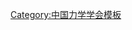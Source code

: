 {{Navbox
| name   = 中国力学学会第一届理事会
| title  = [[中国力学学会]]第一届理事会
| above  = 1957年2月－1982年5月
| bodyclass = hlist
| group1 = 理事长
| list1  = [[钱学森]]
| group2 = 副理事长
| list2  = 
* [[钱令希]]
* [[李国豪 (学者)|李国豪]]
* [[沈元 (空气动力学家)|沈　元]]
* [[李树诚]]
* [[张维 (力学家)|张　维]]
* [[周培源]]
* [[钱伟长]]
| group3 = 常务理事
| list3  = 
* [[曹鹤荪]]
* [[陈宗基]]
* [[郭永怀]]
* [[黄克智]]
* [[黄文熙]]
* [[黄玉珊]]
* [[季文美]]
* [[李国豪 (学者)|李国豪]]
* [[李敏华]]
* [[李树诚]]
* [[梁守槃]]
* [[林同|林　同]]
* [[刘恢先]]
* [[刘先志]]
* [[陆士嘉]]
* [[茅以升]]
* [[钱令希]]
* [[钱伟长]]
* [[钱学森]]
* [[区德士]]
* [[沈元 (空气动力学家)|沈　元]]
* [[谈镐生]]
* [[王德荣 (1908年)|王德荣]]
* [[王俊奎]]
* [[张维 (力学家)|张　维]]
* [[张文杰]]
* [[郑哲敏]]
* [[周培源]]
* [[朱照宣]]
* [[朱自强]]
| group4 = 理事
| list4  = 
* [[曹鹤荪]]
* [[陈百屏]]
* [[陈甘棠]]
* [[陈家征]]
* [[陈宗基]]
* [[程开甲]]
* [[丁𢢩|丁　𢢩]]
* [[杜家瑶]]
* [[杜坤麟]]
* [[杜庆华]]
* [[范绪箕]]
* [[方文钧]]
* [[冯钟越]]
* [[郭尚平]]
* [[郭永怀]]
* [[郭仲衡 (应用数学和力学家)|郭仲衡]]
* [[韩志华]]
* [[胡长诚]]
* [[胡海昌]]
* [[胡乾善|胡-{乾}-善]]
* [[黄克智]]
* [[黄文熙]]
* [[黄玉珊]]
* [[芶清泉]]
* [[季文美]]
* [[贾福绵]]
* [[贾有权]]
* [[江可宗]]
* [[蒋詠秋]]
* [[金愨|金　愨]]
* [[康振黄]]
* [[李灏|李　灏]]
* [[李炳威]]
* [[李国豪 (学者)|李国豪]]
* [[李敏华]]
* [[李士豪]]
* [[李树诚]]
* [[梁守槃]]
* [[林同骥]]
* [[刘恢先]]
* [[刘先志]]
* [[陆士嘉]]
* [[罗时钧]]
* [[罗孝登]]
* [[茅以升]]
* [[欧阳鬯]]
* [[浦发|浦　发]]
* [[钱福星]]
* [[钱令希]]
* [[钱寿易]]
* [[钱伟长]]
* [[钱学森]]
* [[邱乃贤]]
* [[区德士]]
* [[屈维德]]
* [[沈元 (空气动力学家)|沈　元]]
* [[孙天风]]
* [[孙训方]]
* [[谈镐生]]
* [[陶学文]]
* [[王铎|王　铎]]
* [[王仁|王　仁]]
* [[王德荣 (1908年)|王德荣]]
* [[王光远]]
* [[王俊奎]]
* [[王龙甫]]
* [[王培生]]
* [[王仁东]]
* [[王如芝]]
* [[翁智远]]
* [[吴仲华]]
* [[徐芝纶]]
* [[杨桂通]]
* [[杨南生]]
* [[杨溪如]]
* [[杨绪灿]]
* [[俞鸿儒]]
* [[曾威|曾　威]]
* [[张维 (力学家)|张　维]]
* [[张阿舟]]
* [[张维嶽]]
* [[张文杰]]
* [[赵兴华]]
* [[郑哲敏]]
* [[周履|周　履]]
* [[周明鸂]]
* [[周培源]]
* [[周清甫]]
* [[朱维申]]
* [[朱兆祥 (力学家)|朱兆祥]]
* [[朱照宣]]
* [[朱忠节]]
* [[朱自强]]
* [[庄逢甘]]
* [[庄最清]]
| group5 = 秘书长
| list5  = [[张维 (力学家)|张　维]]
| group6 = 副秘书长
| list6  = 
* [[林同骥]]
* [[李敏华]]
* [[王俊奎]]
}}<noinclude>
{{collapsible option}}
[[Category:中国力学学会模板]]
</noinclude>